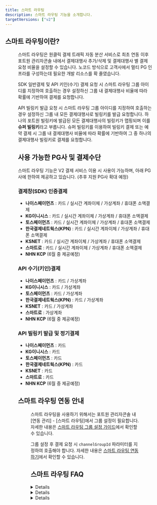 ```yaml
---
title: 스마트 라우팅
description: 스마트 라우팅 기능을 소개합니다.
targetVersions: ["v2"]
---
```




## 스마트 라우팅이란?

<Figure src={Image2} width={1920}/>

스마트 라우팅은 원클릭 결제 트래픽 자동 분산 서비스로 최초 연동 이후 포트원 관리자콘솔 내에서
결제대행사 추가/삭제 및 결제대행사 별 결제 요청 비율을 설정할 수 있습니다.
노코드 방식으로 고객사에서 멀티 PG 인프라를 구성하는데 필요한 개발 리소스를 확 줄였습니다.

SDK 일반결제 및 API 키인(수기) 결제 요청 시 스마트 라우팅 그룹 아이디를 지정하여 호출하는 경우
설정하신 그룹 내 결제대행사 비율에 따라 확률에 기반하여 결제를 요청합니다.

API 빌링키 발급 요청 시 스마트 라우팅 그룹 아이디를 지정하여 호출하는 경우 설정하신 그룹 내
모든 결제대행사로 빌링키를 발급 요청합니다. 하나의 포트원 빌링키에 발급된 모든 결제대행사의 빌링키가
맵핑되며 이를 **슈퍼 빌링키**라고 부릅니다. 슈퍼 빌링키를 이용하여 빌링키 결제 또는 예약 결제 시
그룹 내 결제대행사 비율에 따라 확률에 기반하여 그 중 하나의 결제대행사 빌링키로 결제를 요청합니다.

## 사용 가능한 PG사 및 결제수단 <span id="available-pg" />

스마트 라우팅 기능은 V2 결제 서비스 이용 시 사용이 가능하며, 아래 PG사에 한하여 제공하고 있습니다.
(추후 지원 PG사 확대 예정)

### 결제창(SDK) 인증결제

- **나이스페이먼츠** : 카드 / 실시간 계좌이체 / 가상계좌 / 휴대폰 소액결제
- **KG이니시스** : 카드 / 실시간 계좌이체 / 가상계좌 / 휴대폰 소액결제
- **토스페이먼츠** : 카드 / 실시간 계좌이체 / 가상계좌 / 휴대폰 소액결제
- **한국결제네트웍스(KPN)** : 카드 / 실시간 계좌이체 / 가상계좌 / 휴대폰 소액결제
- **KSNET** : 카드 / 실시간 계좌이체 / 가상계좌 / 휴대폰 소액결제
- **스마트로** : 카드 / 실시간 계좌이체 / 가상계좌 / 휴대폰 소액결제
- **NHN KCP** (6월 중 제공예정)

### API 수기(키인)결제

- **나이스페이먼츠** : 카드 / 가상계좌
- **KG이니시스** : 카드 / 가상계좌
- **토스페이먼츠** : 카드 / 가상계좌
- **한국결제네트웍스(KPN)** : 카드 / 가상계좌
- **KSNET** : 카드 / 가상계좌
- **스마트로** : 가상계좌
- **NHN KCP** (6월 중 제공예정)

### API 빌링키 발급 및 정기결제

- **나이스페이먼츠** : 카드
- **KG이니시스** : 카드
- **토스페이먼츠** : 카드
- **한국결제네트웍스(KPN)** : 카드
- **KSNET** : 카드
- **스마트로** : 카드
- **NHN KCP** (6월 중 제공예정)

## 스마트 라우팅 연동 안내

<Figure src={Image1} />

스마트 라우팅을 사용하기 위해서는 포트원 관리자콘솔 내 \[연동 관리] - \[스마트 라우팅]에서 그룹 설정이 필요합니다.
자세한 내용은 [스마트 라우팅 그룹 설정 가이드](../console/guide/smartrouting)에서 확인할 수 있습니다.

그룹 설정 후 결제 요청 시 `channelGroupId` 파라미터를 지정하여 호출해야 합니다.
자세한 내용은 [스마트 라우팅 연동하기](../smartrouting/smartrouting)에서 확인할 수 있습니다.

## 스마트 라우팅 FAQ

<Details>
  <Fragment slot="summary"> 스마트 라우팅 그룹 이용 시 지원되는 모든 결제수단을 사용할 수 있는건가요? </Fragment>

  스마트 라우팅 그룹을 지정하여 결제 호출 시 결제 수단에 대한 제약은 없습니다.
  다만, 스마트 라우팅 이용 시 동일한 그룹 내에 설정된 채널은 가급적 동일한 결제수단으로 계약이 완료되어 있어야 합니다.

  ex) 카드 및 가상계좌 이용을 원하시는 경우 스마트 라우팅 그룹에서 사용할 모든 PG사와
  카드 및 가상계좌 사용 계약이 필요합니다.

  그렇지 않는 경우 결제 호출 시 결제 수단에 따라 에러가 리턴될 수 있으며, 결제창 호출이 불가능할 수 있습니다.
</Details>

<Details>
  <Fragment slot="summary"> 간편결제도 스마트 라우팅 기능을 사용할 수 있나요? </Fragment>

  **간편결제 허브형을 사용하시는 경우**, 결제대행사 별 계약에 따라 결제창에 표시되는 간편결제가 상이할 수 있습니다.

  **간편결제 다이렉트 호출을 사용하시는 경우**, 결제대행사 별 계약에 따라 결제 호출 시 에러가 리턴되며 결제창이
  호출되지 않을 수 있습니다. 가급적 결제대행사 별 동일한 간편결제 수단을 모두 계약하신 후 사용하시길 권장드립니다.

  단, **간편결제 직연동**의 경우 스마트 라우팅 기능을 제공하지 않습니다.
</Details>

<Details>
  <Fragment slot="summary"> SDK(결제창) 빌링키 발급할 때도 사용하고 싶어요!</Fragment>

  SDK(결제창) 빌링키 발급의 경우 해당 기능을 지원하지 않습니다. 빌링키 발급 시 스마트 라우팅 기능을 사용하고
  싶으신 경우 API 방식으로 빌링키를 발급하여 사용하시길 권장드립니다.
</Details>
